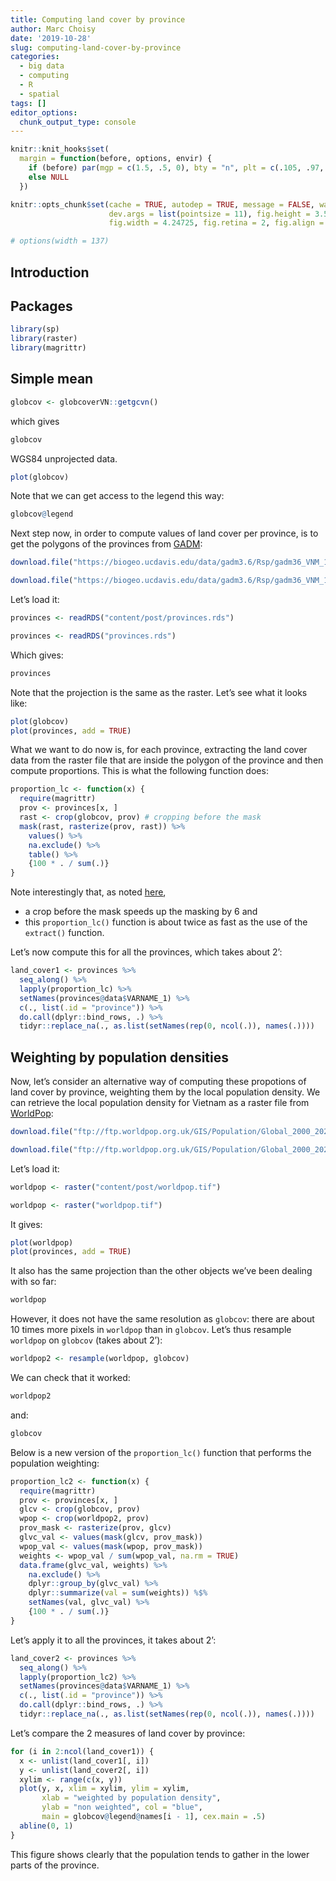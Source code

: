 ```yaml
---
title: Computing land cover by province
author: Marc Choisy
date: '2019-10-28'
slug: computing-land-cover-by-province
categories:
  - big data
  - computing
  - R
  - spatial
tags: []
editor_options: 
  chunk_output_type: console
---
```


```r
knitr::knit_hooks$set(
  margin = function(before, options, envir) {
    if (before) par(mgp = c(1.5, .5, 0), bty = "n", plt = c(.105, .97, .13, .97))
    else NULL
  })

knitr::opts_chunk$set(cache = TRUE, autodep = TRUE, message = FALSE, warning = FALSE,
                      dev.args = list(pointsize = 11), fig.height = 3.5,
                      fig.width = 4.24725, fig.retina = 2, fig.align = "center")

# options(width = 137)
```

## Introduction



## Packages

```r
library(sp)
library(raster)
library(magrittr)
```

## Simple mean

```r
globcov <- globcoverVN::getgcvn()
```

which gives

```r
globcov
```

WGS84 unprojected data.

```r
plot(globcov)
```

Note that we can get access to the legend this way:

```r
globcov@legend
```

Next step now, in order to compute values of land cover per province, is to get
the polygons of the provinces from [GADM](https://gadm.org):

```r
download.file("https://biogeo.ucdavis.edu/data/gadm3.6/Rsp/gadm36_VNM_1_sp.rds", "content/post/provinces.rds")
```

```r
download.file("https://biogeo.ucdavis.edu/data/gadm3.6/Rsp/gadm36_VNM_1_sp.rds", "provinces.rds")
```

Let's load it:

```r
provinces <- readRDS("content/post/provinces.rds")
```

```r
provinces <- readRDS("provinces.rds")
```

Which gives:

```r
provinces
```

Note that the projection is the same as the raster. Let's see what it looks
like:

```r
plot(globcov)
plot(provinces, add = TRUE)
```

What we want to do now is, for each province, extracting the land cover data
from the raster file that are inside the polygon of the province and then
compute proportions. This is what the following function does:

```r
proportion_lc <- function(x) {
  require(magrittr)
  prov <- provinces[x, ]
  rast <- crop(globcov, prov) # cropping before the mask
  mask(rast, rasterize(prov, rast)) %>% 
    values() %>% 
    na.exclude() %>% 
    table() %>% 
    {100 * . / sum(.)}
}
```

Note interestingly that, as noted [here](),

* a crop before the mask speeds up the masking by 6 and
* this `proportion_lc()` function is about twice as fast as the use of the
`extract()` function.

Let's now compute this for all the provinces, which takes about 2':

```r
land_cover1 <- provinces %>%
  seq_along() %>%
  lapply(proportion_lc) %>% 
  setNames(provinces@data$VARNAME_1) %>% 
  c(., list(.id = "province")) %>%
  do.call(dplyr::bind_rows, .) %>% 
  tidyr::replace_na(., as.list(setNames(rep(0, ncol(.)), names(.))))
```

## Weighting by population densities

Now, let's consider an alternative way of computing these propotions of land
cover by province, weighting them by the local population density. We can
retrieve the local population density for Vietnam as a raster file from
[WorldPop](http://www.worldpop.org):

```r
download.file("ftp://ftp.worldpop.org.uk/GIS/Population/Global_2000_2020/2010/VNM/vnm_ppp_2010.tif", "content/post/worldpop.tif")
```

```r
download.file("ftp://ftp.worldpop.org.uk/GIS/Population/Global_2000_2020/2010/VNM/vnm_ppp_2010.tif", "worldpop.tif")
```

Let's load it:

```r
worldpop <- raster("content/post/worldpop.tif")
```

```r
worldpop <- raster("worldpop.tif")
```

It gives:

```r
plot(worldpop)
plot(provinces, add = TRUE)
```

It also has the same projection than the other objects we've been dealing with
so far:

```r
worldpop
```

However, it does not have the same resolution as `globcov`: there are about 10
times more pixels in `worldpop` than in `globcov`. Let's thus resample
`worldpop` on `globcov` (takes about 2'):

```r
worldpop2 <- resample(worldpop, globcov)
```

We can check that it worked:

```r
worldpop2
```

and:

```r
globcov
```

Below is a new version of the `proportion_lc()` function that performs the
population weighting:

```r
proportion_lc2 <- function(x) {
  require(magrittr)
  prov <- provinces[x, ]
  glcv <- crop(globcov, prov)
  wpop <- crop(worldpop2, prov)
  prov_mask <- rasterize(prov, glcv)
  glvc_val <- values(mask(glcv, prov_mask))
  wpop_val <- values(mask(wpop, prov_mask))
  weights <- wpop_val / sum(wpop_val, na.rm = TRUE)
  data.frame(glvc_val, weights) %>% 
    na.exclude() %>%
    dplyr::group_by(glvc_val) %>%
    dplyr::summarize(val = sum(weights)) %$%
    setNames(val, glvc_val) %>%
    {100 * . / sum(.)}
}
```

Let's apply it to all the provinces, it takes about 2':

```r
land_cover2 <- provinces %>%
  seq_along() %>%
  lapply(proportion_lc2) %>% 
  setNames(provinces@data$VARNAME_1) %>% 
  c(., list(.id = "province")) %>%
  do.call(dplyr::bind_rows, .) %>% 
  tidyr::replace_na(., as.list(setNames(rep(0, ncol(.)), names(.))))
```

Let's compare the 2 measures of land cover by province:

```r
for (i in 2:ncol(land_cover1)) {
  x <- unlist(land_cover1[, i])
  y <- unlist(land_cover2[, i])
  xylim <- range(c(x, y))
  plot(y, x, xlim = xylim, ylim = xylim,
       xlab = "weighted by population density",
       ylab = "non weighted", col = "blue",
       main = globcov@legend@names[i - 1], cex.main = .5)
  abline(0, 1)
}
```

This figure shows clearly that the population tends to gather in the lower parts
of the province.
